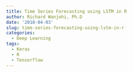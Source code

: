 ```yaml
---
title: Time Series Forecasting using LSTM in R
author: Richard Wanjohi, Ph.D
date: '2018-04-03'
slug: time-series-forecasting-using-lstm-in-r
categories:
  - Deep Learning
tags:
  - Keras
  - R
  - Tensorflow
---
```


